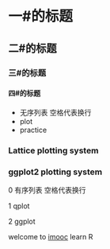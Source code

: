 # 一#的标题 
## 二#的标题 
### 三#的标题 
#### 四#的标题 
- 无序列表  空格代表换行
- plot
- practice
 
### Lattice plotting system
### ggplot2 plotting system

0 有序列表  空格代表换行

1 qplot

2 ggplot

welcome to [imooc](http://imooc.com) learn R